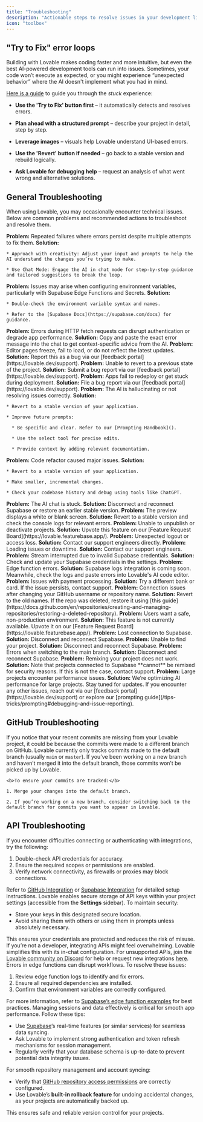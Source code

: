 ```yaml
---
title: "Troubleshooting"
description: "Actionable steps to resolve issues in your development lifecycle."
icon: "toolbox"
---
```


## "Try to Fix" error loops

Building with Lovable makes coding faster and more intuitive, but even the best AI-powered development tools can run into issues. Sometimes, your code won’t execute as expected, or you might experience “unexpected behavior” where the AI doesn't implement what you had in mind. 

[Here is a guide](https://lovable.dev/blog/never-get-stuck) to guide you through the *stuck* experience:

* **Use the 'Try to Fix' button first** – it automatically detects and resolves errors.

* **Plan ahead with a structured prompt** – describe your project in detail, step by step.

* **Leverage images** – visuals help Lovable understand UI-based errors.

* **Use the 'Revert' button if needed** – go back to a stable version and rebuild logically.

* **Ask Lovable for debugging help** – request an analysis of what went wrong and alternative solutions.

## General Troubleshooting

When using Lovable, you may occasionally encounter technical issues. Below are common problems and recommended actions to troubleshoot and resolve them.

<AccordionGroup>
  <Accordion title="Persistent 'Fix Error' Loops">
    <b>Problem:</b> Repeated failures where errors persist despite multiple attempts to fix them.
    <b>Solution:</b>

    * Approach with creativity: Adjust your input and prompts to help the AI understand the changes you’re trying to make.

    * Use Chat Mode: Engage the AI in chat mode for step-by-step guidance and tailored suggestions to break the loop.
  </Accordion>

  <Accordion title="Setting Environment Variables">
    <b>Problem:</b> Issues may arise when configuring environment variables, particularly with Supabase Edge Functions and Secrets.
    <b>Solution:</b>

    * Double-check the environment variable syntax and names.

    * Refer to the [Supabase Docs](https://supabase.com/docs) for guidance.
  </Accordion>

  <Accordion title="HTTP Fetch Failures">
    <b>Problem:</b> Errors during HTTP fetch requests can disrupt authentication or degrade app performance.
    <b>Solution:</b> Copy and paste the exact error message into the chat to get context-specific advice from the AI.
  </Accordion>

  <Accordion title="Freezing or Loading Failures">
    <b>Problem:</b> Editor pages freeze, fail to load, or do not reflect the latest updates.
    <b>Solution:</b> Report this as a bug via our [feedback portal](https://lovable.dev/support).
  </Accordion>

  <Accordion title="Rollback Feature Fails">
    <b>Problem:</b> Unable to revert to a previous state of the project.
    <b>Solution:</b> Submit a bug report via our [feedback portal](https://lovable.dev/support).
  </Accordion>

  <Accordion title="Cloud Deployment Issues">
    <b>Problem:</b> Apps fail to redeploy or get stuck during deployment.
    <b>Solution:</b> File a bug report via our [feedback portal](https://lovable.dev/support).
  </Accordion>

  <Accordion title="AI-Related Errors">
    <b>Problem:</b> The AI is hallucinating or not resolving issues correctly.
    <b>Solution:</b>

    * Revert to a stable version of your application.

    * Improve future prompts:

      * Be specific and clear. Refer to our [Prompting Handbook]().

      * Use the select tool for precise edits.

      * Provide context by adding relevant documentation.
  </Accordion>

  <Accordion title="Refactor Broke Everything in My Code">
    <b>Problem:</b> Code refactor caused major issues.
    <b>Solution:</b>

    * Revert to a stable version of your application.

    * Make smaller, incremental changes.

    * Check your codebase history and debug using tools like ChatGPT.
  </Accordion>

  <Accordion title="AI Is Not Responding">
    <b>Problem:</b> The AI chat is stuck.
    <b>Solution:</b> Disconnect and reconnect Supabase or restore an earlier stable version.
  </Accordion>

  <Accordion title="Preview Shows a Blank Screen">
    <b>Problem:</b> The preview displays a white or blank screen.
    <b>Solution:</b> Revert to a stable version and check the console logs for relevant errors.
  </Accordion>

  <Accordion title="Taking Your Projects Offline">
    <b>Problem:</b> Unable to unpublish or deactivate projects.
    <b>Solution:</b> Upvote this feature on our [Feature Request Board](https://lovable.featurebase.app/).
  </Accordion>

  <Accordion title="Being Kicked Out of a Project">
    <b>Problem:</b> Unexpected logout or access loss.
    <b>Solution:</b> Contact our support engineers directly.
  </Accordion>

  <Accordion title="Loading Errors">
    <b>Problem:</b> Loading issues or downtime.
    <b>Solution:</b> Contact our support engineers.
  </Accordion>

  <Accordion title="Error: Stream Interrupted">
    <b>Problem:</b> Stream interrupted due to invalid Supabase credentials.
    <b>Solution:</b> Check and update your Supabase credentials in the settings.
  </Accordion>

  <Accordion title="Edge Function Errors">
    <b>Problem:</b> Edge function errors.
    <b>Solution:</b> Supabase logs integration is coming soon. Meanwhile, check the logs and paste errors into Lovable's AI code editor.
  </Accordion>

  <Accordion title="Stripe Errors">
    <b>Problem:</b> Issues with payment processing.
    <b>Solution:</b> Try a different bank or card. If the issue persists, contact support.
  </Accordion>

  <Accordion title="GitHub Issues">
    <b>Problem:</b> Connection issues after changing your GitHub username or repository name.
    <b>Solution:</b> Revert to the old names. If the repo was deleted, restore it using [this guide](https://docs.github.com/en/repositories/creating-and-managing-repositories/restoring-a-deleted-repository).
  </Accordion>

  <Accordion title="Sandbox Mode for Testing">
    <b>Problem:</b> Users want a safe, non-production environment.
    <b>Solution:</b> This feature is not currently available. Upvote it on our [Feature Request Board](https://lovable.featurebase.app/).
  </Accordion>

  <Accordion title="Supabase Connection Lost">
    <b>Problem:</b> Lost connection to Supabase.
    <b>Solution:</b> Disconnect and reconnect Supabase.
  </Accordion>

  <Accordion title="Project Not Found">
    <b>Problem:</b> Unable to find your project.
    <b>Solution:</b> Disconnect and reconnect Supabase.
  </Accordion>

  <Accordion title="Unable to Switch to Main Branch">
    <b>Problem:</b> Errors when switching to the main branch.
    <b>Solution:</b> Disconnect and reconnect Supabase.
  </Accordion>

  <Accordion title="Remix Feature Does Not Work">
    <b>Problem:</b> Remixing your project does not work.
    <b>Solution:</b> Note that projects connected to Supabase **cannot** be remixed for security reasons. If this is not the case, contact support.
  </Accordion>

  <Accordion title="Challenges with Large Projects">
    <b>Problem:</b> Large projects encounter performance issues.
    <b>Solution:</b> We’re optimizing AI performance for large projects. Stay tuned for updates.
  </Accordion>

  <Accordion title="Need More Help?">
    If you encounter any other issues, reach out via our [feedback portal](https://lovable.dev/support) or explore our [prompting guide](/tips-tricks/prompting#debugging-and-issue-reporting).
  </Accordion>
</AccordionGroup>

## GitHub Troubleshooting

<AccordionGroup>
  <Accordion title="Why are my recent commits not showing up in my Lovable project?">
    If you notice that your recent commits are missing from your Lovable project, it could be because the commits were made to a different branch on GitHub. Lovable currently only tracks commits made to the default branch (usually <code>main</code> or <code>master</code>). If you’ve been working on a new branch and haven’t merged it into the default branch, those commits won’t be picked up by Lovable.

    <b>To ensure your commits are tracked:</b>

    1. Merge your changes into the default branch.

    2. If you’re working on a new branch, consider switching back to the default branch for commits you want to appear in Lovable.
  </Accordion>
</AccordionGroup>

## API Troubleshooting

<AccordionGroup>
  <Accordion title="Connection and Authentication Issues">
    If you encounter difficulties connecting or authenticating with integrations, try the following:
    <ol>
      <li>Double-check API credentials for accuracy.</li>
      <li>Ensure the required scopes or permissions are enabled.</li>
      <li>Verify network connectivity, as firewalls or proxies may block connections.</li>
    </ol>
    Refer to <a href="https://docs.lovable.dev/integrations/git-integration">GitHub Integration</a> or 
    <a href="https://docs.lovable.dev/integrations/supabase">Supabase Integration</a> for detailed setup instructions.
  </Accordion>

  <Accordion title="API Credential Management">
    Lovable enables secure storage of API keys within your project settings (accessible from the <b>Settings</b> sidebar). To maintain security:
    <ul>
      <li>Store your keys in this designated secure location.</li>
      <li>Avoid sharing them with others or using them in prompts unless absolutely necessary.</li>
    </ul>
    This ensures your credentials are protected and reduces the risk of misuse.
  </Accordion>

  <Accordion title="Challenges for Non-Developers">
    If you’re not a developer, integrating APIs might feel overwhelming. Lovable simplifies this with its in-chat configuration. 
    For unsupported APIs, join the <a href="https://discord.gg/jstGvUnFnm">Lovable community on Discord</a> for help or request new integrations 
    <a href="https://feedback.lovable.dev/">here</a>.
  </Accordion>

  <Accordion title="Edge Function and Configuration Errors">
    Errors in edge functions can disrupt workflows. To resolve these issues:
    <ol>
      <li>Review edge function logs to identify and fix errors.</li>
      <li>Ensure all required dependencies are installed.</li>
      <li>Confirm that environment variables are correctly configured.</li>
    </ol>
    For more information, refer to 
    <a href="https://supabase.com/docs/guides/functions">Supabase’s edge function examples</a> for best practices.
  </Accordion>

  <Accordion title="Session and Data Management">
    Managing sessions and data effectively is critical for smooth app performance. Follow these tips:
    <ul>
      <li>Use <a href="https://docs.lovable.dev/integrations/supabase">Supabase</a>’s real-time features (or similar services) for seamless data syncing.</li>
      <li>Ask Lovable to implement strong authentication and token refresh mechanisms for session management.</li>
      <li>Regularly verify that your database schema is up-to-date to prevent potential data integrity issues.</li>
    </ul>
  </Accordion>

  <Accordion title="Repository and Account Management">
    For smooth repository management and account syncing:
    <ul>
      <li>Verify that <a href="https://docs.lovable.dev/integrations/git-integration">GitHub repository access permissions</a> are correctly configured.</li>
      <li>Use Lovable’s <b>built-in rollback feature</b> for undoing accidental changes, as your projects are automatically backed up.</li>
    </ul>
    This ensures safe and reliable version control for your projects.
  </Accordion>
</AccordionGroup>

